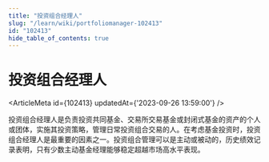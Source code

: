 ```yaml
---
title: "投资组合经理人"
slug: "/learn/wiki/portfoliomanager-102413"
id: "102413"
hide_table_of_contents: true
---
```



# 投资组合经理人

<ArticleMeta id={102413} updatedAt={'2023-09-26 13:59:00'} />
<div className='border-solid border-b border-t-0 my-4 border-[var(--ifm-color-gray-300)]' />

投资组合经理人是负责投资共同基金、交易所交易基金或封闭式基金的资产的个人或团体，实施其投资策略，管理日常投资组合交易的人。在考虑基金投资时，投资组合经理人是最重要的因素之一。投资组合管理可以是主动或被动的，历史绩效记录表明，只有少数主动基金经理能够稳定超越市场高水平表现。
